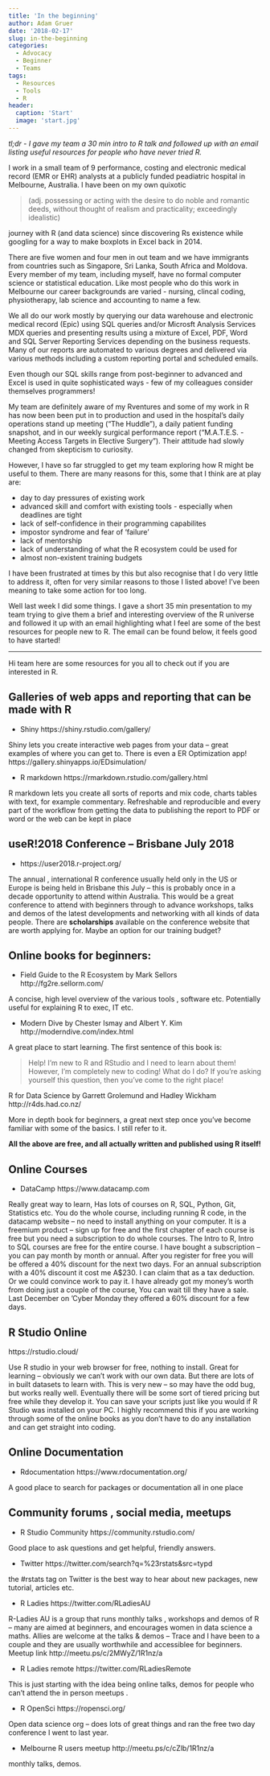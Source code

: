 ```yaml
---
title: 'In the beginning'
author: Adam Gruer
date: '2018-02-17'
slug: in-the-beginning
categories: 
  - Advocacy
  - Beginner
  - Teams
tags:
  - Resources
  - Tools
  - R
header:
  caption: 'Start'
  image: 'start.jpg'
---
```

_tl;dr - I gave my team a 30 min intro to R talk and followed up with an email listing useful resources for people who have never tried R._

I work in a small team of 9 performance, costing and electronic medical record (EMR or EHR) analysts at a publicly funded peadiatric hospital in Melbourne, Australia. I have been on my own quixotic 

> (adj. possessing or acting with the desire to do noble and romantic deeds, without thought of realism and practicality; exceedingly idealistic) 

journey with R (and data science) since discovering Rs existence while googling for a way to make boxplots in Excel back in 2014.

There are five women and four men in out team and we have immigrants from  countries such as Singapore, Sri Lanka, South Africa and Moldova. Every member of my team, including myself, have no formal computer science or statistical education.  Like most people who do this work in Melbourne our career backgrounds are varied - nursing, clincal coding, physiotherapy, lab science and accounting to name a few.

We all do our work mostly by querying our data warehouse and electronic medical record (Epic) using SQL queries and/or Microsft Analysis Services MDX queries and presenting results using a mixture of Excel, PDF, Word and SQL Server Reporting Services depending on the business requests. Many of our reports are automated to various degrees and delivered via various methods including a custom reporting portal and scheduled emails.

Even though our SQL skills range from post-beginner to advanced and Excel is used in quite sophisticated ways - few of my colleagues consider themselves programmers!

My team are definitely aware of my Rventures and some of my work in R has now been been put in to production and used in the hospital's daily operations stand up meeting ("The Huddle"), a daily patient funding snapshot, and in our weekly surgical performance report ("M.A.T.E.S. - Meeting Access Targets in Elective Surgery"). Their attitude had slowly changed from skepticism to curiosity.

However, I have so far struggled to get my team exploring how R might be useful to them. There are many reasons for this, some that I think are at play are: 

* day to day pressures of existing work
* advanced skill and comfort with existing tools - especially when deadlines are tight 
* lack of self-confidence in their programming capabilites
* impostor syndrome and fear of 'failure'
* lack of mentorship
* lack of understanding of what the R ecosystem could be used for
* almost non-existent training budgets

I have been frustrated at times by this but also recognise that I do very little to address it, often for very similar reasons to those I listed above! I've been meaning to take some action for too long.

Well last week I did some things. I gave a short 35 min presentation to my team trying to give them a brief and interesting overview of the R universe and followed it up with an email highlighting what I feel are some of the best resources for people new to R. The email can be found below, it feels good to have started!

*****

Hi team here are some resources for you all to check out if you are interested in R.

## Galleries of web apps and reporting that can be made with R

* Shiny https://shiny.rstudio.com/gallery/

Shiny lets you create interactive web pages from your data – great examples of where you can get to.
There is even a ER Optimization app! https://gallery.shinyapps.io/EDsimulation/

* R markdown https://rmarkdown.rstudio.com/gallery.html

R markdown lets you create all sorts of reports and mix code, charts tables with text, for example commentary.
Refreshable and reproducible and every part of the workflow from getting the data to publishing the report to PDF or word or the web can be kept in place


## useR!2018 Conference – Brisbane July 2018

* https://user2018.r-project.org/

The annual , international R conference usually held only in the US or Europe is being held in Brisbane this July – this is probably once in a decade opportunity to attend within Australia.
This would be a great conference to attend with beginners through to advance workshops, talks and demos of the latest developments and
networking with all kinds of data people.
There are **scholarships** available on the conference website that are worth applying for.
Maybe an option for our training budget?


## Online books for beginners:

* Field Guide to the R Ecosystem by Mark Sellors http://fg2re.sellorm.com/

A concise, high level overview of the various tools , software etc.  Potentially useful for explaining R to exec, IT etc. 

* Modern Dive by Chester Ismay and Albert Y. Kim http://moderndive.com/index.html

A great place to start learning. The first sentence of this book is:

>  Help! I’m new to R and RStudio and I need to learn about them! However, I’m completely new to coding! What do I do?  If you’re asking yourself this question, then you’ve come to the right place!

R for Data Science by Garrett Grolemund and Hadley Wickham http://r4ds.had.co.nz/

More in depth book for beginners, a great next step once you've become familiar with some of the basics.  I still refer to it.


**All the above are free, and all actually written and published using R itself!**


## Online Courses

* DataCamp https://www.datacamp.com

Really great way to learn, Has lots of courses on R, SQL, Python, Git, Statistics etc.
You do the whole course, including running R code, in the datacamp website – no need to install anything on your computer.
It is a freemium product – sign up for free and the first chapter of each course is free but you need a subscription to do whole courses.
The Intro to R, Intro to SQL courses are free for the entire course.
I have bought a subscription – you can pay month by month or annual. After you register for free you will be offered a 40% discount for the next two days.
For an annual subscription with a 40% discount it cost me A$230. I can claim that as a tax deduction. Or we could convince work to pay it.
I have already got my money’s worth from doing just a couple of the course, You can wait till they have a sale. Last December on ‘Cyber Monday they offered a 60% discount for a few days.

## R Studio Online

https://rstudio.cloud/

Use R studio in your web browser for free, nothing to install. Great for learning – obviously we can’t work with our own data. But there are lots of in built datasets to learn with.
This is very new – so may have the odd bug, but works really well. Eventually there will be some sort of tiered pricing but free while they develop it.
You can save your scripts just like you would if R Studio was installed on your PC.
I highly recommend this if you are working through some of the online books as you don’t have to do any installation and can get straight into coding.


## Online Documentation

* Rdocumentation https://www.rdocumentation.org/

A good place to search for packages or documentation all in one place


## Community forums , social media, meetups

* R Studio Community https://community.rstudio.com/

Good place to ask questions and get helpful, friendly answers.

* Twitter https://twitter.com/search?q=%23rstats&src=typd

the #rstats tag on Twitter is the best way to hear about new packages, new tutorial, articles etc.

* R Ladies https://twitter.com/RLadiesAU 

R-Ladies AU is a group that runs monthly talks , workshops and demos of R – many are aimed at beginners, and encourages women in data science a maths.
Allies are welcome at the talks & demos – Trace and I have been to a couple and they are usually worthwhile and accessiblee for beginners. Meetup link http://meetu.ps/c/2MWyZ/1R1nz/a

* R Ladies remote https://twitter.com/RLadiesRemote

This is just starting with the idea being online talks, demos for people who can’t attend the in person meetups .

* R OpenSci https://ropensci.org/

Open data science org – does lots of great things and ran the free two day conference I went to last year.

* Melbourne R users meetup http://meetu.ps/c/cZlb/1R1nz/a

monthly talks, demos.


